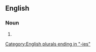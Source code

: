 {{also|aromathérapies}}

==English==

===Noun===
{{head|en|noun form}}

# {{plural of|aromatherapy|lang=en}}

[[Category:English plurals ending in "-ies"]]